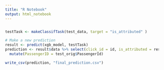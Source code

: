 ```yaml
---
title: "R Notebook"
output: html_notebook
---
```



```r

```


```r
testTask <- makeClassifTask(test_data, target = "is_attributed" )
```


```r
# Make a new prediction
result <- predict(xgb_model, testTask)
prediction <- result$data %>% select(click_id = id, is_attributed = response) %>%
  mutate(PassengerID = test_orig$PassengerId)

write_csv(prediction, "final_prediction.csv")
```

